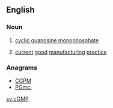 ==English==
{{wikipedia}}

===Noun===
{{en-noun|-|s}}

# {{context|uncountable|lang=en}} [[cyclic guanosine monophosphate]]
# {{context|countable|uncountable|lang=en}} [[current]] [[good]] [[manufacturing]] [[practice]]

===Anagrams===
* [[CGPM#English|CGPM]]
* [[PGmc.#English|PGmc.]]

[[sv:cGMP]]